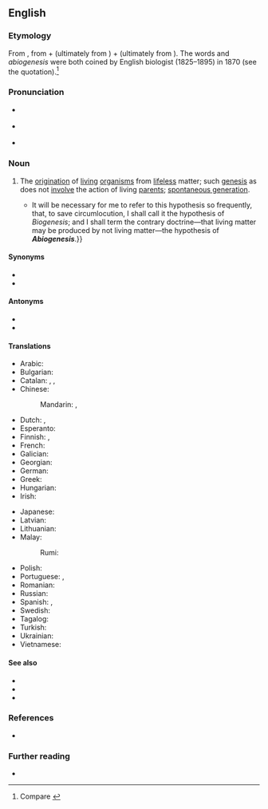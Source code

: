 {{also|Abiogenesis|abiogénesis}}
==English==
{{was wotd|2018|May|4}}

===Etymology===
{{multiple images
|direction = vertical
|image1 = Thomas Henry Huxley. Wood engraving by (T. S.), 1870, after Wellcome V0003002.jpg
|caption1 = An 1870 wood engraving of English biologist {{w|Thomas Henry Huxley}}, produced in the year that he coined the words {{m|en|biogenesis}} and ''abiogenesis''
|image2 = Champagne vent white smokers.jpg
|caption2 = The ''Champagne'' vent at the {{w|Marianas Trench Marine National Monument}}, a type of [[hydrothermal vent]] called a “white smoker”. Some scientists believe that abiogenesis occurred at such deep sea vents.
}}

From {{prefix|en|a-|t1=not|pos1=''the [[alpha privative]]''|biogenesis|t2=principle that living organisms are produced only from other living organisms}}, from {{der|en|grc|α-||''the alpha privative, indicating the lack of something''}} + {{m|grc|βῐ́ος||life}} (ultimately from {{der|en|ine-pro|*gʷeyh₃-||to live}}) + {{m|grc|γένεσις||origin, source; manner of birth; creation}} (ultimately from {{der|en|ine-pro|*ǵénh₁tis||birth; production}}). The words {{m|en|biogenesis}} and ''abiogenesis'' were both coined by English biologist {{w|Thomas Henry Huxley}} (1825–1895) in 1870 (see the quotation).<ref>Compare {{R:Online Etymology Dictionary}}</ref>

===Pronunciation===
* {{a|RP}} {{IPA|/ˌeɪbʌɪə(ʊ)ˈdʒɛnəsɪs/|/-ˌbaɪə-/|/-ˌbaɪoʊ-/|/-ˌbiːə-/|/-ˌbiːoʊ-/|/-nɪ-/|lang=en}}
* {{a|GA}} {{IPA|/ˌeɪˌbaioʊˈdʒɛnəsɪs/|lang=en}}
* {{hyphenation|abi|o|ge|ne|sis|lang=en}}

===Noun===
{{en-noun|abiogeneses}}

# {{lb|en|evolutionary theory}} The [[origination]] of [[living]] [[organism]]s from [[lifeless]] matter; such [[genesis]] as does not [[involve]] the action of living [[parent#Noun|parents]]; [[spontaneous generation]]. {{defdate|from 1870}}
#* {{quote-journal|author=[Thomas Henry Huxley]|authorlink=Thomas Huxley|title=The President’s Address|magazine=[[w:The Athenaeum (British magazine)|The Athenæum: Journal of English and Foreign Literature, Science, the Fine Arts, Music and the Drama]]|location=London|publisher=Printed by Edward J. Francis, Took's Court, {{w|Chancery Lane}}, published at the office, 20, Wellington Street, [[w:Strand, London|Strand]], W.C., by John Francis. [...]|date=17 September 1870|issue=2238|page=374|pageurl=https://books.google.com/books?id=Dk9DAQAAMAAJ&pg=PA374|columns=2–3|oclc=956082422|passage=And thus the hypothesis that living matter always arises by the agency of pre-existing living matter, took definite shape; {{...}} It will be necessary for me to refer to this hypothesis so frequently, that, to save circumlocution, I shall call it the hypothesis of ''Biogenesis''; and I shall term the contrary doctrine—that living matter may be produced by not living matter—the hypothesis of '''''Abiogenesis'''''.}}

====Synonyms====
* {{l|en|abiogeny}}
* {{l|en|biopoiesis}}

====Antonyms====
* {{l|en|biogenesis}}
* {{l|en|transformism}}

====Translations====
{{trans-top|origination of living organisms from lifeless matter}}
* Arabic: {{t-needed|ar}}
* Bulgarian: {{t|bg|самозараждане}}
* Catalan: {{t|ca|abiogènesi|f}}, {{t|ca|autogènesi|f}}, {{t|ca|generació espontània|f}}
* Chinese:
*: Mandarin: {{t|cmn|無生源說}}, {{t|cmn|无生源说|tr=wúshēngyuánshuō}}
* Dutch: {{t|nl|abiogenese|m}}, {{t|nl|spontane generatie|m}}
* Esperanto: {{t|eo|abiogenezo}}
* Finnish: {{t+|fi|elämän synty}}, {{t+|fi|alkusynty}}
* French: {{t+|fr|abiogenèse|f}}
* Galician: {{t+|gl|abioxénese|f}}
* Georgian: {{t|ka|აბიოგენეზი}}
* German: {{t+|de|Abiogenese|f}}
* Greek: {{t+|el|αβιογένεση|f}}
* Hungarian: {{t+|hu|ősnemzés}}
* Irish: {{t|ga|aibithghineas|m}}
{{trans-mid}}
* Japanese: {{t|ja|自然発生説|tr=しぜんはっせいせつ, shizenhasseisetsu}}
* Latvian: {{t|lv|abioģenēze|f}}
* Lithuanian: {{t+|lt|abiogenezė|f}}
* Malay:
*: Rumi: {{t+|ms|abiogenesis}}
* Polish: {{t+|pl|abiogeneza|f}}
* Portuguese: {{qualifier|Brazil}} {{t+|pt|abiogênese|f}}, {{qualifier|Portugal}} {{t+|pt|abiogénese|f}}
* Romanian: {{t+|ro|abiogeneză|f}}
* Russian: {{t+|ru|абиогене́з|m}}
* Spanish: {{t|es|autogénesis|f}}, {{t|es|generación espontánea|f}}
* Swedish: {{t+|sv|abiogenes|c}}
* Tagalog: {{t|tl|singaw-buhay}}
* Turkish: {{t+|tr|abiyogenez}}
* Ukrainian: {{t+|uk|абіогенез|m|tr=abiogenez}}
* Vietnamese: {{t|vi|sự phát sinh tự nhiên}}
{{trans-bottom}}

====See also====
* {{l|en|allopoiesis}}
* {{l|en|autopoiesis}}
* {{l|en|biopoesis}}

===References===
<references />

* {{R:SOED5|page=4}}

===Further reading===
* {{pedia}}